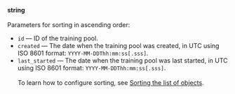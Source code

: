 **string**<br/><br/>Parameters for sorting in ascending order:

- `id` — ID of the training pool.
- `created` — The date when the training pool was created, in UTC using ISO 8601 format: `YYYY-MM-DDThh:mm:ss[.sss]`.
- `last_started` — The date when the training pool was last started, in UTC using ISO 8601 format: `YYYY-MM-DDThh:mm:ss[.sss]`.<br/><br/>To learn how to configure sorting, see [Sorting the list of objects](/docs/api/sorting).
